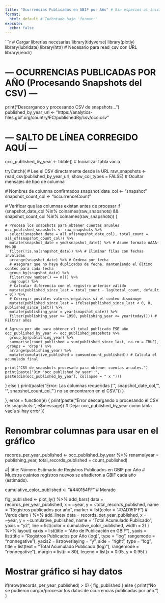 ```yaml
---
title: "Ocurrencias Publicadas en GBIF por Año" # Sin espacios al inicio
format: 
  html: default # Indentado bajo 'format:'
execute:
  echo: false
---
```

  
  ```r
# Cargar librerías necesarias
library(tidyverse)
library(plotly)
library(lubridate)
library(httr) # Necesario para read_csv con URL
library(readr)

# --- OCURRENCIAS PUBLICADAS POR AÑO (Procesando Snapshots del CSV) ---
print("Descargando y procesando CSV de snapshots...")
published_by_year_url <- "https://analytics-files.gbif.org/country/EC/publishedBy/csv/occ.csv"

# --- SALTO DE LÍNEA CORREGIDO AQUÍ ---
occ_published_by_year <- tibble() # Inicializar tabla vacía

tryCatch({
  # Lee el CSV directamente desde la URL
  raw_snapshots <- read_csv(published_by_year_url, show_col_types = FALSE) # Ocultar mensajes de tipo de columna
  
  # Nombres de columna confirmados
  snapshot_date_col <- "snapshot"
  snapshot_count_col <- "occurrenceCount"
  
  # Verificar que las columnas existan antes de procesar
  if (snapshot_date_col %in% colnames(raw_snapshots) && snapshot_count_col %in% colnames(raw_snapshots)) {
    
    # Procesa los snapshots para obtener cuentas anuales
    occ_published_snapshots <- raw_snapshots %>%
      select(snapshot_date = all_of(snapshot_date_col), total_count = all_of(snapshot_count_col)) %>%
      mutate(snapshot_date = ymd(snapshot_date)) %>% # Asume formato AAAA-MM-DD
      filter(!is.na(snapshot_date)) %>% # Eliminar filas con fechas inválidas
      arrange(snapshot_date) %>% # Ordena por fecha
      # Asegurar que no haya duplicados de fecha, manteniendo el último conteo para cada fecha
      group_by(snapshot_date) %>%
      filter(row_number() == n()) %>%
      ungroup() %>%
      # Calcular diferencia con el registro anterior válido
      mutate(published_since_last = total_count - lag(total_count, default = 0)) %>%
      # Corregir posibles valores negativos si el conteo disminuye
      mutate(published_since_last = ifelse(published_since_last < 0, 0, published_since_last)) %>%
      mutate(publishing_year = year(snapshot_date)) %>%
      filter(publishing_year >= 1950, publishing_year <= year(today())) # Filtrar años
    
    # Agrupa por año para obtener el total publicado ESE año
    occ_published_by_year <- occ_published_snapshots %>%
      group_by(publishing_year) %>%
      summarise(count_published = sum(published_since_last, na.rm = TRUE), .groups = 'drop') %>%
      arrange(publishing_year) %>%
      mutate(cumulative_published = cumsum(count_published)) # Calcula el acumulado final
    
    print("CSV de snapshots procesado para obtener cuentas anuales.")
    print(paste("Dim 'occ_published_by_year':", paste(dim(occ_published_by_year), collapse = " x ")))
    
  } else {
    print(paste("Error: Las columnas requeridas ('", snapshot_date_col, "', '", snapshot_count_col, "') no se encontraron en el CSV."))
  }
  
}, error = function(e) {
  print(paste("Error descargando o procesando el CSV de snapshots:", e$message))
  # Dejar occ_published_by_year como tabla vacía si hay error
})

# Renombrar columnas para usar en el gráfico
records_per_year_published <- occ_published_by_year %>%
  rename(year = publishing_year, total_records_published = count_published)

#| title: Número Estimado de Registros Publicados en GBIF por Año
# Muestra cuántos registros nuevos se añadieron a GBIF cada año (estimado).

cumulative_color_published <- "#440154FF" # Morado

fig_published <- plot_ly() %>%
  add_bars(
    data = records_per_year_published,
    x = ~year,
    y = ~total_records_published,
    name = "Registros publicados por año",
    marker = list(color = "#7AD151FF") # Verde claro
  ) %>%
  add_lines(
    data = records_per_year_published,
    x = ~year,
    y = ~cumulative_published,
    name = "Total Acumulado Publicado",
    yaxis = "y2",
    line = list(color = cumulative_color_published, width = 2)
  ) %>%
  layout(
    xaxis = list(title = "Año de Publicación en GBIF"),
    yaxis = list(title = "Registros Publicados por Año (log)", type = "log", rangemode = "nonnegative"),
    yaxis2 = list(overlaying = "y", side = "right", type = "log", title = list(text = "Total Acumulado Publicado (log)"), rangemode = "nonnegative"),
    margin = list(r = 80),
    legend = list(x = 0.05, y = 0.95)
  )

# Mostrar gráfico si hay datos
if(nrow(records_per_year_published) > 0) {
  fig_published
} else {
  print("No se pudieron cargar/procesar los datos de ocurrencias publicadas por año.")
}
